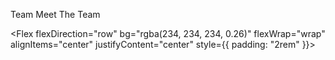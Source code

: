 

<Hidden as="h1">Team</Hidden>
<Card justifyContent="center">
<Text>
Meet The Team
</Text>

</Card>      

<Flex flexDirection="row" bg="rgba(234, 234, 234, 0.26)" flexWrap="wrap" alignItems="center" justifyContent="center"  style={{ padding: "2rem" }}>


<Team name="Barret"  Image={barretImage} 
twitter="" 
linkedin="" 
bio="Husband, father, gamer, Browns and Buckeyes fan, model railroader, board member of JavaScript and Friends conference. When I am not doing all that other stuff I also occasionally develop applications."
/> 

<Team name="Kendra Reynolds" Image={kendraImage} 
twitter="" 
linkedin="" 
bio="Kendra is an Ohio native from her hometown of Lima, Ohio and transplanted to Columbus, Ohio in 2015. She graduated with her Bachelors in Communications from Bluffton University. She started her career in higher education then transitioned to IT as an IT recruiter where she fell in love with the technology field. Kendra has a passion for helping others and advocating for equality in all fields. Her goal is to use her combined background to push for more positive changes focusing on the human side of the tech industry. In her spare time she enjoys spending time with her friends and cat; Scully, volunteering as a charity cosplayer, and collecting plants."
/> 

<Team name="Chris Steele" Image={chrisImage}
twitter="" 
linkedin="" 
bio="Chris Steele grew up in Pataskala, OH and received his Bachelor’s in Computer Information Systems (CIS) at DeVry University and his Master’s in Information Systems Management (MISM) at Keller Graduate School of Management — all while working full-time. Now with 10 years of industry experience, Chris is the Director of Consulting for Improving Enterprises where his main responsibilities consist of career development and oversight of direct reports, business development, talent and acquisition support, and living the Improving values. Chris’ passions include web technologies, professional development, teaching/growing/mentoring others, giving back to the community, fitness, and his family of 6."
/> 

<Team name="Brandon" Image={brandonImage} 
twitter="" 
linkedin="" 
bio="I am a highly motivated software professional with nearly 7 years of experience working in the industry. My passion is people. I enjoy leading and growing those around me, and am always looking for ways to improve myself and my team.
My industry experience encompasses a number of different fields, including healthcare, e-commerce, government, and industrial automation. I enjoy solving problems and believe that there is no situation in which I will not give it my all."
/> 

<Team name="George" Image={georgeImage}
twitter=""
linkedin=""
bio="During the daylight hours, George works as a Lead Research Engineer for Northwoods. With more than 20 years of experience in application development, he has become an advocate for building clean, concise code without sacrificing the user experience. He builds applications in an agile environment using a variety of technologies including Java, Groovy, Kotlin, Objective-C, JavaScript, and Ruby. He is also a strong promoter for using Adaptive and Responsive Design in all aspects of web development and pushes the need for developers to become stronger and more affluent in the Web UI stack of technologies.
After dark, well, that’s a different story...
Between raising two young kids with his wife, Jen, he enjoys role-playing games, science-fiction, comics, and technology. Any spare time is spent putting the last few touches on a new home and freelancing iOS projects.
"/>
</Flex>



